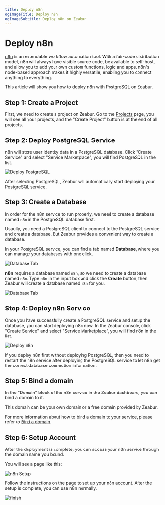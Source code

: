 ```yaml
---
title: Deploy n8n
ogImageTitle: Deploy n8n
ogImageSubtitle: Deploy n8n on Zeabur
---
```



<WorkingInProgress />

# Deploy n8n

[n8n](https://github.com/n8n-io/n8n) is an extendable workflow automation tool. With a fair-code distribution model, n8n will always have visible source code, be available to self-host, and allow you to add your own custom functions, logic and apps. n8n's node-based approach makes it highly versatile, enabling you to connect anything to everything.

This article will show you how to deploy n8n with PostgreSQL on Zeabur.

## Step 1: Create a Project

First, we need to create a project on Zeabur. Go to the [Projects](https://dash.zeabur.com/projects) page, you will see all your projects, and the "Create Project" button is at the end of all projects.

## Step 2: Deploy PostgreSQL Service

n8n will store user identity data in a PostgreSQL database. Click "Create Service" and select "Service Marketplace", you will find PostgreSQL in the list.

![Deploy PostgreSQL](/marketplace/postgresql/deploy.png)

After selecting PostgreSQL, Zeabur will automatically start deploying your PostgreSQL service.

## Step 3: Create a Database

In order for the n8n service to run properly, we need to create a database named `n8n` in the PostgreSQL database first.

Usaully, you need a PostgreSQL client to connect to the PostgreSQL service and create a database. But Zeabur provides a convenient way to create a database.

In your PostgreSQL service, you can find a tab named **Database**, where you can manage your databases with one click.

![Database Tab](/marketplace/n8n/database-tab.png)

**n8n** requires a database named `n8n`, so we need to create a database named `n8n`.
Type `n8n` in the input box and click the **Create** button, then Zeabur will create a database named `n8n` for you.

![Database Tab](/marketplace/n8n/database-n8n.png)

## Step 4: Deploy n8n Service

Once you have successfully create a PostgreSQL service and setup the database, you can start deploying n8n now.
In the Zeabur console, click "Create Service" and select "Service Marketplace", you will find n8n in the list.

![Deploy n8n](/marketplace/n8n/deploy.png)

<Callout>
  If you deploy n8n first without deploying PostgreSQL, then you need to restart
  the n8n service after deploying the PostgreSQL service to let n8n get the
  correct database connection information.
</Callout>

## Step 5: Bind a domain

In the "Domain" block of the n8n service in the Zeabur dashboard, you can bind a domain to it.

This domain can be your own domain or a free domain provided by Zeabur.

For more information about how to bind a domain to your service, please refer to [Bind a domain](/deploy/domain-binding).

## Step 6: Setup Account

After the deployment is complete, you can access your n8n service through the domain name you bound.

You will see a page like this:

![n8n Setup](/marketplace/n8n/setup.png)

Follow the instructions on the page to set up your n8n account. After the setup is complete, you can use n8n normally.

![finish](/marketplace/n8n/finish.png)
